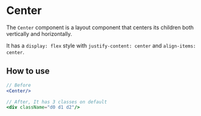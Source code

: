# Center

The `Center` component is a layout component that centers its children both vertically and horizontally.

It has a `display: flex` style with `justify-content: center` and `align-items: center`.

## How to use

```jsx
// Before
<Center/>

// After, It has 3 classes on default
<div className="d0 d1 d2"/>
```
